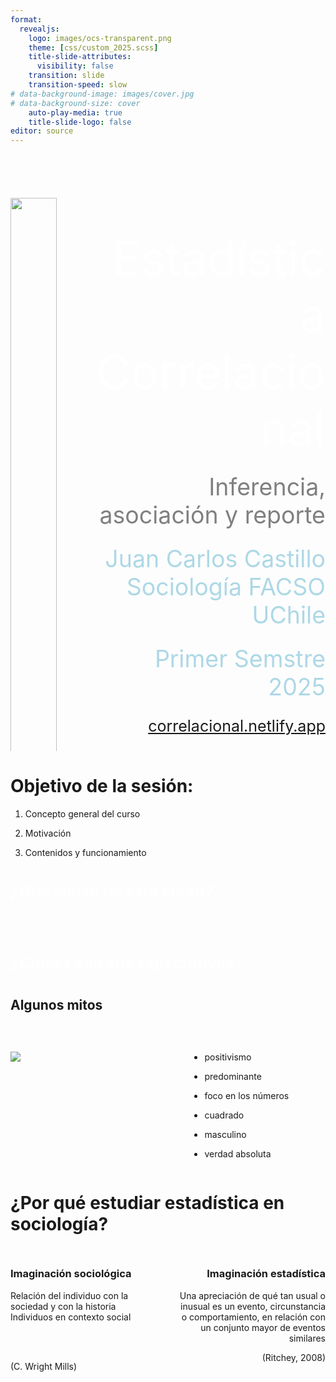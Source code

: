 ```yaml
---
format:
  revealjs:
    logo: images/ocs-transparent.png
    theme: [css/custom_2025.scss]
    title-slide-attributes:
      visibility: false
    transition: slide
    transition-speed: slow
# data-background-image: images/cover.jpg
# data-background-size: cover
    auto-play-media: true
    title-slide-logo: false
editor: source
---
```


# {.hide-logo data-background-color="rgb(12, 53, 71)"}

::::: columns
::: {.column width="35%"}

<br>

![](img/logo-correlacional-transp.png){width="100%" fig-align="right"}
:::

:::{.column width="10%"}

:::

::: {.column width="55%" style="font-size: 25px; text-align: right; margin: 0 auto;"}

<br>

### 

<span style="font-size: 3em; color: white;">Estadística Correlacional</span>

<span style="font-size: 1.5em; color: grey;">Inferencia, asociación y reporte</span>


<span style="font-size: 1.5em; color: lightblue;">Juan Carlos Castillo
Sociología FACSO UChile</span>

<span style="font-size: 1.5em; color: lightblue;">Primer Semstre 2025</span>

[correlacional.netlify.app](https://correlacional.netlify.app/)

:::
:::::

# Objetivo de la sesión:

1. Concepto general del curso

2. Motivación 

3. Contenidos y funcionamiento

# {.hide-logo data-background-color="rgb(12, 53, 71)"}

::: {.my-block style="font-size: 1.5em; color: white;"}
### <span style="color: white;">_¿Qué saben de este curso?_</span>

<br>

### <span style="color: white;">_¿Cuáles son sus expectativas?_</span>
:::

# 
## Algunos mitos

<br>

::::: columns
::: {.column width="55%"}

![](https://jc-castillo.com/images/albums/gallery/IMG-20220312-WA0007.jpg)

:::

::: {.column width="45%"}
- positivismo

- predominante

- foco en los números

- cuadrado

- masculino

- verdad absoluta
:::
:::::

# ¿Por qué estudiar estadística en sociología? {.hide-logo data-background-color="rgb(12, 53, 71)"}


##

::::: columns

::: {.column width="45%" .content-box-red}

### Imaginación sociológica

Relación del individuo con la sociedad y con la historia  
Individuos en contexto social  

<br>
<br>

(C. Wright Mills)



:::

::: {.column width="45%" .content-box-green}
<div style="text-align: right;">

### Imaginación estadística

Una apreciación de qué tan usual o inusual es un evento, circunstancia o comportamiento, en relación con un conjunto mayor de eventos similares  

(Ritchey, 2008)

</div>
:::

:::::
 

